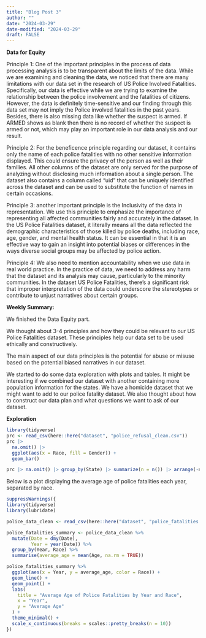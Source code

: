 ```yaml
---
title: "Blog Post 3"
author: ""
date: "2024-03-29"
date-modified: "2024-03-29"
draft: FALSE
---
```

**Data for Equity**

Principle 1: One of the important principles in the process of data processing analysis is to be transparent about the limits of the data. While we are examining and cleaning the data, we noticed that there are many limitations with our data set in the research of US Police Involved Fatalities. Specifically, our data is effective while we are trying to examine the relationship between the police involvement and the fatalities of citizens. However, the data is definitely time-sensitive and our finding through this data set may not imply the Police involved fatalities in the past years. Besides, there is also missing data like whether the suspect is armed. If ARMED shows as blank then there is no record of whether the suspect is armed or not, which may play an important role in our data analysis and our result.


Principle 2: For the beneficence principle regarding our dataset, it contains only the name of each police fatalities with no other sensitive information displayed. This could ensure the privacy of the person as well as their families. All other columns of the dataset are only served for the purpose of analyzing without disclosing much information about a single person. The dataset also contains a column called “uid” that can be uniquely identified across the dataset and can be used to substitute the function of names in certain occasions. 

Principle 3: another important principle is the Inclusivity of the data in representation. We use this principle to emphasize the importance of representing all affected communities fairly and accurately in the dataset. In the US Police Fatalities dataset, it literally means all the data reflected the demographic characteristics of those killed by police deaths, including race, age, gender, and mental health status. It can be essential in that it is an effective way to gain an insight into potential biases or differences in the ways diverse social groups may be affected by police action. 

Principle 4: We also need to mention accountability when we use data in real world practice. In the practice of data, we need to address any harm that the dataset and its analysis may cause, particularly to the minority communities. In the dataset US Police Fatalities, there's a significant risk that improper interpretation of the data could underscore the stereotypes or contribute to unjust narratives about certain groups.

**Weekly Summary:**

We finished the Data Equity part. 

We thought about 3-4 principles and how they could be relevant to our US Police Fatalities dataset. These principles help our data set to be used ethically and constructively.

The main aspect of our data principles is the potential for abuse or misuse based on the potential biased narratives in our dataset.

We started to do some data exploration with plots and tables. It might be interesting if we combined our dataset with another containing more population information for the states. We have a homicide dataset that we might want to add to our police fatality dataset. We also thought about how to construct our data plan and what questions we want to ask of our dataset.

**Exploration**
```r
library(tidyverse)
prc <- read_csv(here::here("dataset", "police_refusal_clean.csv"))
prc |> 
  na.omit() |>  
  ggplot(aes(x = Race, fill = Gender)) + 
  geom_bar()
```

```r
prc |> na.omit() |> group_by(State) |> summarize(n = n()) |> arrange(-n)
```


Below is a plot displaying the average age of police fatalities each year, separated by race.

```r
suppressWarnings({
library(tidyverse)
library(lubridate)

police_data_clean <- read_csv(here::here("dataset", "police_fatalities.csv"))

police_fatalities_summary <- police_data_clean %>%
  mutate(Date = dmy(Date),  
         Year = year(Date)) %>%  
  group_by(Year, Race) %>% 
  summarise(average_age = mean(Age, na.rm = TRUE)) 

police_fatalities_summary %>%
  ggplot(aes(x = Year, y = average_age, color = Race)) +
  geom_line() +  
  geom_point() + 
  labs(
    title = "Average Age of Police Fatalities by Year and Race",
    x = "Year",
    y = "Average Age"
  ) +
  theme_minimal() +
  scale_x_continuous(breaks = scales::pretty_breaks(n = 10)) 
})
```

